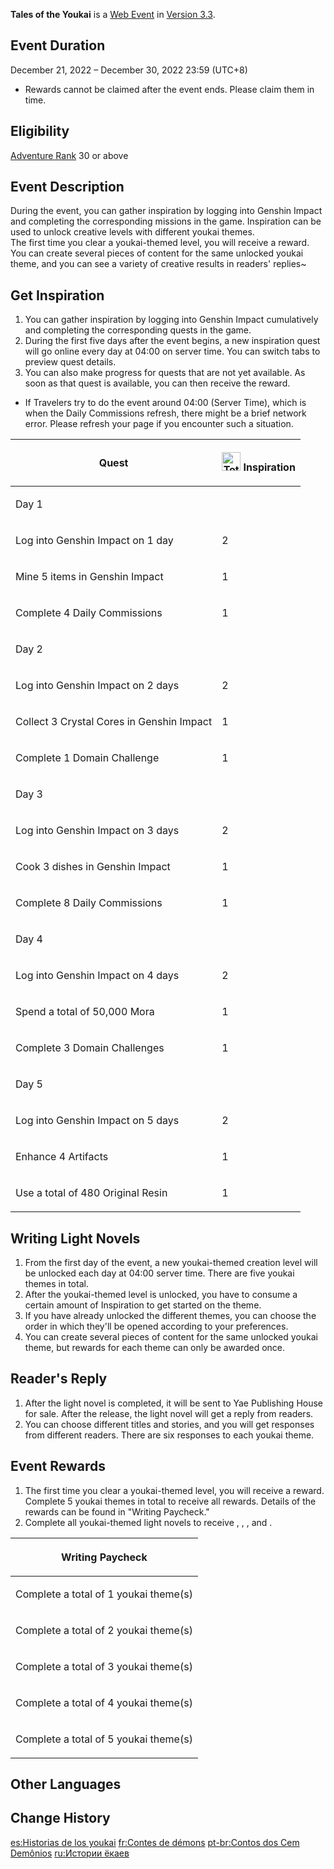 {{EventTabs}}
{{Event
|name              = Tales of the Youkai
|image             = Tales of the Youkai.png
|type              = Web
|time_known        = yes
|time_start        = 2022-12-21 10:00:00
|time_start_offset = GMT+8
|time_end          = 2022-12-30 23:59:59
|time_end_offset   = GMT+8
|link              = https://genshin.hoyoverse.com/en/news/detail/28280
|link2             = https://act.hoyoverse.com/ys/event/e20221221novel-mf6wnm/index.html
|link2name         = Event Page
}}
'''Tales of the Youkai''' is a [[Web Event]] in [[Version 3.3]].

==Event Duration==
December 21, 2022 – December 30, 2022 23:59 (UTC+8)
* Rewards cannot be claimed after the event ends. Please claim them in time.

==Eligibility==
[[Adventure Rank]] 30 or above

==Event Description==
During the event, you can gather inspiration by logging into Genshin Impact and completing the corresponding missions in the game. Inspiration can be used to unlock creative levels with different youkai themes.<br />
The first time you clear a youkai-themed level, you will receive a reward. You can create several pieces of content for the same unlocked youkai theme, and you can see a variety of creative results in readers' replies~

==Get Inspiration==
# You can gather inspiration by logging into Genshin Impact cumulatively and completing the corresponding quests in the game.
# During the first five days after the event begins, a new inspiration quest will go online every day at 04:00 on server time. You can switch tabs to preview quest details.
# You can also make progress for quests that are not yet available. As soon as that quest is available, you can then receive the reward.
* If Travelers try to do the event around 04:00 (Server Time), which is when the Daily Commissions refresh, there might be a brief network error. Please refresh your page if you encounter such a situation.
{|class="article-table tdc2"
!Quest
![[File:TotY Inspiration.png|30px]] Inspiration
|-
!colspan=2|Day 1
|-
|Log into Genshin Impact on 1 day
|2
|-
|Mine 5 items in Genshin Impact
|1
|-
|Complete 4 Daily Commissions
|1
|-
!colspan=2|Day 2
|-
|Log into Genshin Impact on 2 days
|2
|-
|Collect 3 Crystal Cores in Genshin Impact
|1
|-
|Complete 1 Domain Challenge
|1
|-
!colspan=2|Day 3
|-
|Log into Genshin Impact on 3 days
|2
|-
|Cook 3 dishes in Genshin Impact
|1
|-
|Complete 8 Daily Commissions
|1
|-
!colspan=2|Day 4
|-
|Log into Genshin Impact on 4 days
|2
|-
|Spend a total of 50,000 Mora
|1
|-
|Complete 3 Domain Challenges
|1
|-
!colspan=2|Day 5
|-
|Log into Genshin Impact on 5 days
|2
|-
|Enhance 4 Artifacts
|1
|-
|Use a total of 480 Original Resin
|1
|}

==Writing Light Novels==
# From the first day of the event, a new youkai-themed creation level will be unlocked each day at 04:00 server time. There are five youkai themes in total.
# After the youkai-themed level is unlocked, you have to consume a certain amount of Inspiration to get started on the theme.
# If you have already unlocked the different themes, you can choose the order in which they'll be opened according to your preferences.
# You can create several pieces of content for the same unlocked youkai theme, but rewards for each theme can only be awarded once.

==Reader's Reply==
# After the light novel is completed, it will be sent to Yae Publishing House for sale. After the release, the light novel will get a reply from readers.
# You can choose different titles and stories, and you will get responses from different readers. There are six responses to each youkai theme.

==Event Rewards==
# The first time you clear a youkai-themed level, you will receive a reward. Complete 5 youkai themes in total to receive all rewards. Details of the rewards can be found in "Writing Paycheck."
# Complete all youkai-themed light novels to receive {{Item|Primogem|x=120}}, {{Item|Mystic Enhancement Ore|x=5}}, {{Item|Hero's Wit|x=10}}, and {{Item|Mora|x=100,000}}.

{|class="article-table tdc2"
! colspan="2" | Writing Paycheck
|-
|Complete a total of 1 youkai theme(s) || {{Card|Primogem|20}}{{Card|Mora|50,000}}
|-
|Complete a total of 2 youkai theme(s) || {{Card|Primogem|20}}{{Card|Hero's Wit|5}}
|-
|Complete a total of 3 youkai theme(s) || {{Card|Primogem|20}}{{Card|Mystic Enhancement Ore|5}}
|-
|Complete a total of 4 youkai theme(s) || {{Card|Primogem|30}}{{Card|Hero's Wit|5}}
|-
|Complete a total of 5 youkai theme(s) || {{Card|Primogem|30}}{{Card|Mora|50,000}}
|}

==Other Languages==
{{Other Languages
|en      = Tales of the Youkai
|zhs     = 百鬼戏话
|zhs_rm  = Bǎiguǐ Xìhuà
|zht     = 百鬼戲話
|zht_rm  = Bǎiguǐ Xìhuà
|zh_tl   = Tales of a Hundred Youkai
|ja      = 百鬼逸聞
|ja_rm   = Hyakki Itsubun
|ja_tl   = Untold Tales of a Hundred Youkai
|ja_note = The term {{ja|百鬼|hyakki|lit=hundred demons}} refers to a multitude of youkai, and is also found in the name of [[Hyakkiyakou]] {{lang|ja=百鬼夜行}} and its counterpart in Japanese folklore.
|ko      = 백귀 이야기
|ko_rm   = Baekkkwi Iyagi
|ko_tl   = Stories of All Kinds of Monsters
|es      = Historias de los youkai
|es_tl   = Stories of the Youkai
|fr      = Contes de démons
|fr_tl   = Tales of the Demons
|ru      = Истории ёкаев
|ru_tl   = Tales of the Youkai
|th      = นิทานร้อยอสูร
|th_rm   =
|th_tl   =
|vi      = Giai Thoại Bách Quỷ
|vi_tl   = 
|de      = Geschichten der Youkai
|de_tl   = Tales of the Youkai
|id      = 101 Kisah Youkai
|id_tl   = 101 Stories of Youkai
|pt      = Contos dos Cem Demônios
|pt_tl   = 
|tr      = 1001 Youkai Masalı
|tr_tl   = 
|it      = Storie dei cento youkai
|it_tl   = Tales of a Hundred Youkai
}}

==Change History==
{{Change History|3.3}}

[[es:Historias de los youkai]]
[[fr:Contes de démons]]
[[pt-br:Contos dos Cem Demônios]]
[[ru:Истории ёкаев]]